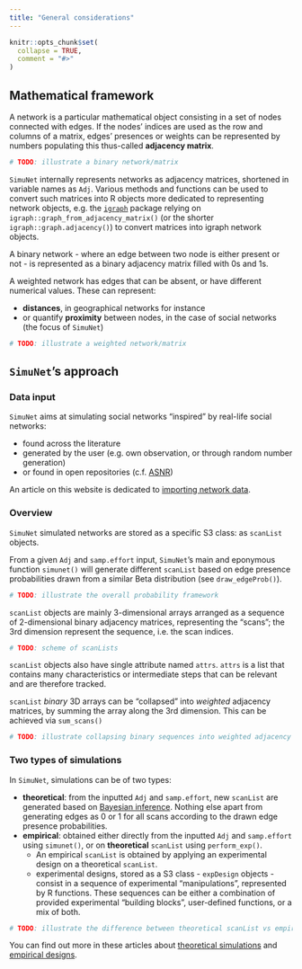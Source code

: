 ```yaml
---
title: "General considerations"
---
```


```r
knitr::opts_chunk$set(
  collapse = TRUE,
  comment = "#>"
)
```

## Mathematical framework
A network is a particular mathematical object consisting in a set of nodes connected with edges. If
the nodes' indices are used as the row and columns of a matrix, edges' presences or weights can be
represented by numbers populating this thus-called **adjacency matrix**.

```r
# TODO: illustrate a binary network/matrix
```

`SimuNet` internally represents networks as adjacency matrices, shortened in variable names as
`Adj`. Various methods and functions can be used to convert such matrices into R objects more
dedicated to representing network objects, e.g. the [`igraph`](https://igraph.org/r/) package
relying on `igraph::graph_from_adjacency_matrix()` (or the shorter `igraph::graph.adjacency()`) to
convert matrices into igraph network objects.

A binary network - where an edge between two node is either present or not - is represented as a
binary adjacency matrix filled with 0s and 1s.

A weighted network has edges that can be absent, or have different numerical values. These can
represent:

* **distances**, in geographical networks for instance
* or quantify **proximity** between nodes, in the case of social networks (the focus of `SimuNet`)

```r
# TODO: illustrate a weighted network/matrix
```

## `SimuNet`'s approach
### Data input
`SimuNet` aims at simulating social networks "inspired" by real-life social networks:

* found across the literature
* generated by the user (e.g. own observation, or through random number generation)
* or found in open repositories (c.f. [ASNR](https://bansallab.github.io/asnr/))

An article on this website is dedicated to [importing network data](importing_networks.html).

### Overview
`SimuNet` simulated networks are stored as a specific S3 class: as `scanList` objects.

From a given `Adj` and `samp.effort` input, `SimuNet`'s main and eponymous function `simunet()` will
generate different `scanList` based on edge presence probabilities drawn from a similar Beta
distribution (see `draw_edgeProb()`).

```r
# TODO: illustrate the overall probability framework
```

`scanList` objects are mainly 3-dimensional arrays arranged as a sequence of 2-dimensional binary
adjacency matrices, representing the "scans"; the 3rd dimension represent the sequence, i.e. the
scan indices. 

```r
# TODO: scheme of scanLists
```

`scanList` objects also have single attribute named `attrs`. `attrs` is a list that contains many
characteristics or intermediate steps that can be relevant and are therefore tracked.

`scanList` *binary* 3D arrays can be "collapsed" into *weighted* adjacency matrices, by summing the
array along the 3rd dimension. This can be achieved via `sum_scans()`

```r
# TODO: illustrate collapsing binary sequences into weighted adjacency
```

### Two types of simulations
In `SimuNet`, simulations can be of two types:

* **theoretical**: from the inputted `Adj` and `samp.effort`, new `scanList` are generated based on
[Bayesian inference](bayesian_framework.html). Nothing else apart from generating edges as 0 or 1
for all scans according to the drawn edge presence probabilities.
* **empirical**: obtained either directly from the inputted `Adj` and `samp.effort` using
`simunet()`, or on **theoretical** `scanList` using `perform_exp()`.
    * An empirical `scanList` is obtained by applying an experimental design on a theoretical
    `scanList`.
    * experimental designs, stored as a S3 class - `expDesign` objects - consist in a sequence of
    experimental "manipulations", represented by R functions. These sequences can be either a
    combination of provided experimental "building blocks", user-defined functions, or a mix of
    both.

```r
# TODO: illustrate the difference between theoretical scanList vs empirical scanList
```

You can find out more in these articles about [theoretical simulations](first_simulations.html) and
[empirical designs](experiments.html).

